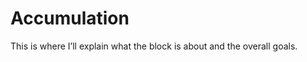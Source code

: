 # Accumulation {#sec-accumulation-part .nonumber}

This is where I'll explain what the block is about and the overall goals.